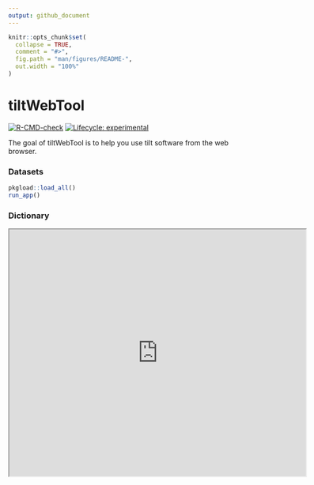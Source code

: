 ```yaml
---
output: github_document
---
```


<!-- README.md is generated from README.Rmd. Please edit that file -->

```r
knitr::opts_chunk$set(
  collapse = TRUE,
  comment = "#>",
  fig.path = "man/figures/README-",
  out.width = "100%"
)
```

# tiltWebTool

<!-- badges: start -->
[![R-CMD-check](https://github.com/2DegreesInvesting/tiltWebTool/actions/workflows/R-CMD-check.yaml/badge.svg)](https://github.com/2DegreesInvesting/tiltWebTool/actions/workflows/R-CMD-check.yaml)
[![Lifecycle: experimental](https://img.shields.io/badge/lifecycle-experimental-orange.svg)](https://lifecycle.r-lib.org/articles/stages.html#experimental)
<!-- badges: end -->

The goal of tiltWebTool is to help you use tilt software from the web browser.

### Datasets

```r
pkgload::load_all()
run_app()
```

### Dictionary

<iframe src="https://docs.google.com/spreadsheets/d/e/2PACX-1vSpeL37_DinYYKaQNKWdjL0oKU_VrEKMDBN1dBfBpO6AgSyHLTt8WiiXFojcbPclsPTE0VliDWvRKxh/pubhtml?widget=true&amp;headers=false" width=600 height=500></iframe>
